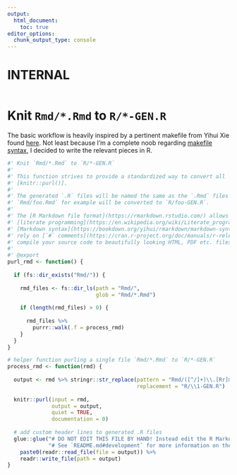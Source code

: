 ```yaml
---
output:
  html_document:
    toc: true
editor_options:
  chunk_output_type: console
---
```


# INTERNAL

```r
```

# Knit `Rmd/*.Rmd` to `R/*-GEN.R`

The basic workflow is heavily inspired by a pertinent makefile from Yihui Xie found [here](https://yihui.org/rlp/#from-rmd-to-r). Not least because I'm a complete noob regarding [makefile syntax](https://en.wikipedia.org/wiki/Makefile), I decided to write the relevant pieces in R. 

```r
#' Knit `Rmd/*.Rmd` to `R/*-GEN.R`
#'
#' This function strives to provide a standardized way to convert all `.Rmd` files in the `Rmd/` directory to bare `.R` files in the directory `R/` using
#' [knitr::purl()].
#'
#' The generated `.R` files will be named the same as the `.Rmd` files plus the suffix `-GEN` to indicate the file was auto-generated. So the file
#' `Rmd/foo.Rmd` for example will be converted to `R/foo-GEN.R`.
#'
#' The [R Markdown file format](https://rmarkdown.rstudio.com/) allows to write code in the
#' [literate programming](https://en.wikipedia.org/wiki/Literate_programming) way. So you can write code-related prose in the
#' [Markdown syntax](https://bookdown.org/yihui/rmarkdown/markdown-syntax.html) optimized for human readability instead of having to
#' rely on [`#` comments](https://cran.r-project.org/doc/manuals/r-release/R-intro.html#R-commands_003b-case-sensitivity-etc). It also allows you to easily
#' compile your source code to beautifully looking HTML, PDF etc. files.
#'
#' @export
purl_rmd <- function() {
  
  if (fs::dir_exists("Rmd/")) {
    
    rmd_files <- fs::dir_ls(path = "Rmd/",
                            glob = "Rmd/*.Rmd")
    
    if (length(rmd_files) > 0) {
      
      rmd_files %>%
        purrr::walk(.f = process_rmd)
    }
  }
}

# helper function purling a single file `Rmd/*.Rmd` to `R/*-GEN.R`
process_rmd <- function(rmd) {
  
  output <- rmd %>% stringr::str_replace(pattern = "Rmd/([^/]+)\\.[Rr]md$",
                                         replacement = "R/\\1-GEN.R")
  
  knitr::purl(input = rmd,
              output = output,
              quiet = TRUE,
              documentation = 0)
  
  # add custom header lines to generated .R files
  glue::glue("# DO NOT EDIT THIS FILE BY HAND! Instead edit the R Markdown source file `{rmd}`.\n",
             "# See `README.md#development` for more information on the literature programming approach used applying the R Markdown format.\n\n\n") %>%
    paste0(readr::read_file(file = output)) %>%
    readr::write_file(path = output)
}
```

